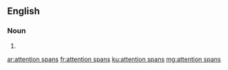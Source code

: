 ==English==

===Noun===
{{head|en|plural}}

# {{plural of|attention span|lang=en}}

[[ar:attention spans]]
[[fr:attention spans]]
[[ku:attention spans]]
[[mg:attention spans]]